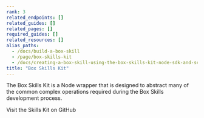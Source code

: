 ```yaml
---
rank: 3
related_endpoints: []
related_guides: []
related_pages: []
required_guides: []
related_resources: []
alias_paths:
  - /docs/build-a-box-skill
  - /page/box-skills-kit
  - /docs/creating-a-box-skill-using-the-box-skills-kit-node-sdk-and-serverless
title: "Box Skills Kit"
---
```

The Box Skills Kit is a Node wrapper that is designed to abstract many of the
common complex operations required during the Box Skills development process.

<CTA to="https://github.com/box/box-skills-kit-nodejs/tree/master/skills-kit-library">
  Visit the Skills Kit on GitHub
</CTA>
